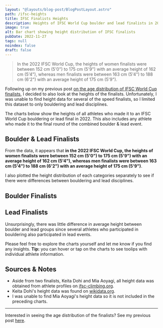 ```yaml
---
layout: "@layouts/blog-post/BlogPostLayout.astro"
path: /ifsc-heights
title: IFSC Finalists Heights
description: Heights of IFSC World Cup boulder and lead finalists in 2022
image: true
alt: Bar chart showing height distribution of IFSC finalists
pubDate: 2022-11-27
tags: null
noindex: false
draft: false
---
```




<PlotlyScript />

> In the 2022 IFSC World Cup, the heights of women finalists were between 152
> cm (5'0") to 175 cm (5'9") with an average height of 162 cm (5'4"), whereas
> men finalists were between 163 cm (5'4") to 188 cm (6'2") with an average
> height of 175 cm (5'9").

Following up on my previous post [on the age distribution of IFSC World Cup
finalists](/ifsc-ages), I decided to also look at the heights of the finalists.
Unfortunately, I was unable to find height data for several of the speed
finalists, so I limited this dataset to only bouldering and lead disciplines.

The charts below show the heights of all athletes who made it to an IFSC World
Cup bouldering or lead final in 2022. This also includes any athlete who made it
to the final round of the combined boulder & lead event.

## Boulder & Lead Finalists

<PlotlyPlot>
  <BoulderAndLeadWhite slot="white" />
  <BoulderAndLeadDark slot="dark" />
</PlotlyPlot>

From the data, it appears that **in the 2022 IFSC World Cup, the heights of
women finalists were between 152 cm (5'0") to 175 cm (5'9") with an average
height of 162 cm (5'4"), whereas men finalists were between 163 cm (5'4") to
188 cm (6'2") with an average height of 175 cm (5'9")**.

I also plotted the height distribution of each categories separately to see if
there were differences between bouldering and lead disciplines.

## Boulder Finalists

<PlotlyPlot>
  <BoulderWhite slot="white" />
  <BoulderDark slot="dark" />
</PlotlyPlot>

## Lead Finalists

<PlotlyPlot>
  <LeadWhite slot="white" />
  <LeadDark slot="dark" />
</PlotlyPlot>

Unsurprisingly, there was little difference in average height between boulder
and lead groups since several athletes who participated in bouldering also
participated in lead events.

Please feel free to explore the charts yourself and let me know if you find any
insights. **Tip:** you can hover or tap on the charts to see toolips with
individual athlete information.

## Sources & Notes

- Aside from two finalists, Keita Dohi and Mia Aoyagi, all height data was
  obtained from athlete profiles on
  [ifsc-climbing.org](https://ifsc-climbing.org).
- Keita Dohi's height data was found on
  [wikidata.org](https://www.wikidata.org/wiki/Q57241609).
- I was unable to find Mia Aoyagi's height data so it is not included in the
  preceding charts.

<hr />

Interested in seeing the age distribution of the finalists? See my previous
post [here](/ifsc-ages).
